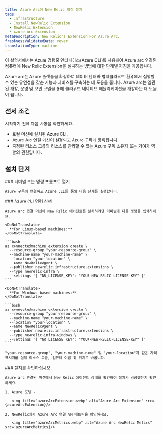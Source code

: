 ```yaml
---
title: Azure Arc에 New Relic 확장 설치
tags:
  - Infrastructure
  - Install NewRelic Extension
  - NewRelic Extension
  - Azure Arc Extension
metaDescription: New Relic's Extension For Azure Arc.
freshnessValidatedDate: never
translationType: machine
---
```




이 설명서에서는 Azure 명령줄 인터페이스(Azure CLI)를 사용하여 Azure arc 연결된 컴퓨터에 New Relic Extension을 설치하는 방법에 대한 단계별 지침을 제공합니다.

<CollapserGroup>
  <Collapser
    id="verbose-with-manifest"
    title="Azure Arc란 무엇입니까?"
  >
    Azure arc는 Azure 플랫폼을 확장하여 데이터 센터와 멀티클라우드 환경에서 실행할 수 있는 유연성을 갖춘 기능과 서비스를 구축하는 데 도움을 줍니다. Azure arc는 일관된 개발, 운영 및 보안 모델을 통해 클라우드 네이티브 애플리케이션을 개발하는 데 도움이 됩니다.
  </Collapser>
</CollapserGroup>

## 전제 조건

시작하기 전에 다음 사항을 확인하세요.

* 로컬 머신에 설치된 Azure CLI.
* Azure Arc 연결 머신이 설정되고 Azure 구독에 등록됩니다.
* 지정된 리소스 그룹의 리소스를 관리할 수 있는 Azure 구독 소유자 또는 기여자 역할의 권한입니다.

## 설치 단계

<Steps>
  <Step>
    ### 터미널 또는 명령 프롬프트 열기

    Azure 구독에 연결하고 Azure CLI를 통해 다음 단계를 실행합니다.  

  </Step>

  <Step>
    ### Azure CLI 명령 실행

    Azure arc 연결 머신에 New Relic 에이전트를 설치하려면 터미널에 다음 명령을 입력하세요.

    <DoNotTranslate>
      **For Linux-based machines:**
    </DoNotTranslate>

    ```bash
    az connectedmachine extension create \
      --resource-group "your-resource-group" \
      --machine-name "your-machine-name" \
      --location "your-location" \
      --name NewRelicAgent \
      --publisher newrelic.infrastructure.extensions \
      --type newrelic-infra \
      --settings '{ "NR_LICENSE_KEY": "YOUR-NEW-RELIC-LICENSE-KEY" }'
    ```

    <DoNotTranslate>
      **For Windows-based machines:**
    </DoNotTranslate>

    ```bash
    az connectedmachine extension create \
      --resource-group "your-resource-group" \
      --machine-name "your-machine-name" \
      --location "your-location" \
      --name NewRelicAgent \
      --publisher newrelic.infrastructure.extensions \
      --type newrelic-infra-windows \
      --settings '{ "NR_LICENSE_KEY": "YOUR-NEW-RELIC-LICENSE-KEY" }'
    ```

    "your-resource-group", "your-machine-name" 및 "your-location"과 같은 자리 표시자를 실제 리소스 그룹, 컴퓨터 이름 및 위치로 바꿉니다.  

  </Step>

  <Step>
    ### 설치를 확인하십시오.

    Azure arc 연결된 머신에서 New Relic 에이전트 상태를 확인하여 설치가 성공했는지 확인하세요.

    1. Azure 포털 -

       <img title="azureArcExtension.webp" alt="Azure Arc Extension" src={azureArcExtension}/>

    2. NewRelic에서 Azure Arc 연결 VM 메트릭을 확인하세요.

       <img title="azureArcMetrics.webp" alt="Azure Arc NewRelic Metics" src={azureArcMetrics}/>
  </Step>
</Steps>